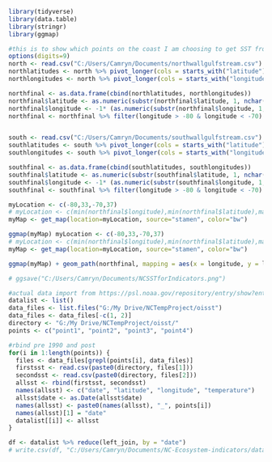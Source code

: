 ```r
library(tidyverse)
library(data.table)
library(stringr)
library(ggmap)
```



```r
#this is to show which points on the coast I am choosing to get SST from
options(digits=9)
north <- read.csv("C:/Users/Camryn/Documents/northwallgulfstream.csv")
northlatitudes <- north %>% pivot_longer(cols = starts_with("latitude"), values_to = "latitude") %>% dplyr::select(latitude)
northlongitudes <- north %>% pivot_longer(cols = starts_with("longitude"), values_to = "longitude") %>% dplyr::select(longitude) 

northfinal <- as.data.frame(cbind(northlatitudes, northlongitudes))
northfinal$latitude <- as.numeric(substr(northfinal$latitude, 1, nchar(northfinal$latitude)-1))
northfinal$longitude <- -1* (as.numeric(substr(northfinal$longitude, 1, nchar(northfinal$longitude)-1)))
northfinal <- northfinal %>% filter(longitude > -80 & longitude < -70) %>% filter(latitude > 33 & latitude < 37)


south <- read.csv("C:/Users/Camryn/Documents/southwallgulfstream.csv")
southlatitudes <- south %>% pivot_longer(cols = starts_with("latitude"), values_to = "latitude") %>% dplyr::select(latitude)
southlongitudes <- south %>% pivot_longer(cols = starts_with("longitude"), values_to = "longitude") %>% dplyr::select(longitude) 

southfinal <- as.data.frame(cbind(southlatitudes, southlongitudes))
southfinal$latitude <- as.numeric(substr(southfinal$latitude, 1, nchar(southfinal$latitude)-1))
southfinal$longitude <- -1* (as.numeric(substr(southfinal$longitude, 1, nchar(southfinal$longitude)-1)))
southfinal <- southfinal %>% filter(longitude > -80 & longitude < -70) %>% filter(latitude > 33 & latitude < 37)

myLocation <- c(-80,33,-70,37)
# myLocation <- c(min(northfinal$longitude),min(northfinal$latitude),max(northfinal$longitude),max(northfinal$latitude))
myMap <- get_map(location=myLocation, source="stamen", color="bw")

ggmap(myMap) myLocation <- c(-80,33,-70,37)
# myLocation <- c(min(northfinal$longitude),min(northfinal$latitude),max(northfinal$longitude),max(northfinal$latitude))
myMap <- get_map(location=myLocation, source="stamen", color="bw")

ggmap(myMap) + geom_path(northfinal, mapping = aes(x = longitude, y = latitude), color = "blue") + geom_path(southfinal, mapping = aes(x = longitude, y = latitude), color = "red")  + geom_text(label = "1", aes(y = 35.5, x =	-75.5)) + geom_text(label = "2", aes(y = 35.5, x =	-74.5)) + geom_text(label = "3", aes(y = 34.5, x =	-77)) + geom_text(label = "4", aes(y = 34.5, x =	-75)) + ggtitle("NC SST for Indicator Project")

# ggsave("C:/Users/Camryn/Documents/NCSSTforIndicators.png")

```

```r
#actual data import from https://psl.noaa.gov/repository/entry/show?entryid=12159560-ab82-48a1-b3e4-88ace20475cd
datalist <- list()
data_files <- list.files("G:/My Drive/NCTempProject/oisst")
data_files <- data_files[-c(1, 2)]
directory <- "G:/My Drive/NCTempProject/oisst/"
points <- c("point1", "point2", "point3", "point4")

#rbind pre 1990 and post
for(i in 1:length(points)) {
  files <- data_files[grepl(points[i], data_files)]
  firstsst <- read.csv(paste0(directory, files[1]))
  secondsst <- read.csv(paste0(directory, files[2]))
  allsst <- rbind(firstsst, secondsst)
  names(allsst) <- c("date", "latitude", "longitude", "temperature")
  allsst$date <- as.Date(allsst$date)
  names(allsst) <- paste0(names(allsst), "_", points[i])
  names(allsst)[1] = "date"
  datalist[[i]] <- allsst
}

df <- datalist %>% reduce(left_join, by = "date")
# write.csv(df, "C:/Users/Camryn/Documents/NC-Ecosystem-indicators/data/P1981NC_SSTCB.csv")
```

